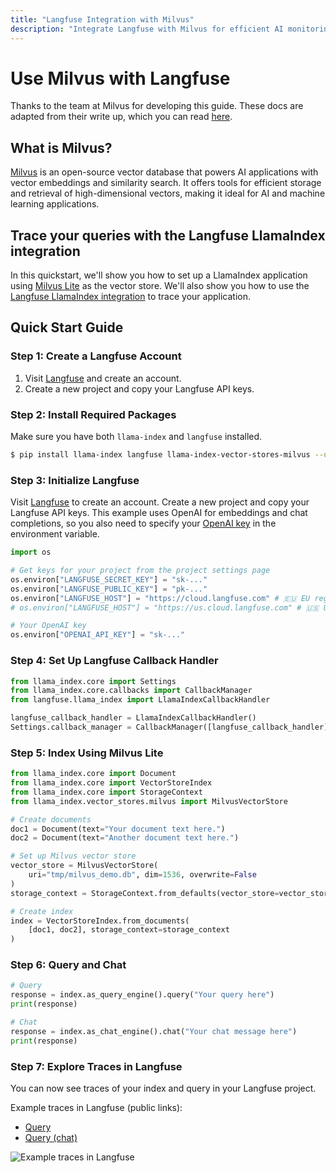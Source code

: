 ```yaml
---
title: "Langfuse Integration with Milvus"
description: "Integrate Langfuse with Milvus for efficient AI monitoring and vector storage using the LlamaIndex integration."
---
```


# Use Milvus with Langfuse

Thanks to the team at Milvus for developing this guide. These docs are adapted from their write up, which you can read [here](https://milvus.io/docs/integrate_with_langfuse.md).

## What is Milvus?

[Milvus](https://milvus.io/) is an open-source vector database that powers AI applications with vector embeddings and similarity search. It offers tools for efficient storage and retrieval of high-dimensional vectors, making it ideal for AI and machine learning applications.

## Trace your queries with the Langfuse LlamaIndex integration

In this quickstart, we'll show you how to set up a LlamaIndex application using [Milvus Lite](https://milvus.io/docs/milvus_lite.md) as the vector store. We'll also show you how to use the [Langfuse LlamaIndex integration](/docs/integrations/llama-index/get-started) to trace your application.

## Quick Start Guide

<Steps>

### Step 1: Create a Langfuse Account

1. Visit [Langfuse](https://cloud.langfuse.com) and create an account.
2. Create a new project and copy your Langfuse API keys.

### Step 2: Install Required Packages

Make sure you have both `llama-index` and `langfuse` installed.

```bash
$ pip install llama-index langfuse llama-index-vector-stores-milvus --upgrade
```

### Step 3: Initialize Langfuse

Visit [Langfuse](https://cloud.langfuse.com) to create an account. Create a new project and copy your Langfuse API keys. This example uses OpenAI for embeddings and chat completions, so you also need to specify your [OpenAI key](https://platform.openai.com/) in the environment variable.

```python
import os

# Get keys for your project from the project settings page
os.environ["LANGFUSE_SECRET_KEY"] = "sk-..."
os.environ["LANGFUSE_PUBLIC_KEY"] = "pk-..."
os.environ["LANGFUSE_HOST"] = "https://cloud.langfuse.com" # 🇪🇺 EU region
# os.environ["LANGFUSE_HOST"] = "https://us.cloud.langfuse.com" # 🇺🇸 US region

# Your OpenAI key
os.environ["OPENAI_API_KEY"] = "sk-..."
```

### Step 4: Set Up Langfuse Callback Handler

```python
from llama_index.core import Settings
from llama_index.core.callbacks import CallbackManager
from langfuse.llama_index import LlamaIndexCallbackHandler

langfuse_callback_handler = LlamaIndexCallbackHandler()
Settings.callback_manager = CallbackManager([langfuse_callback_handler])
```

### Step 5: Index Using Milvus Lite

```python
from llama_index.core import Document
from llama_index.core import VectorStoreIndex
from llama_index.core import StorageContext
from llama_index.vector_stores.milvus import MilvusVectorStore

# Create documents
doc1 = Document(text="Your document text here.")
doc2 = Document(text="Another document text here.")

# Set up Milvus vector store
vector_store = MilvusVectorStore(
    uri="tmp/milvus_demo.db", dim=1536, overwrite=False
)
storage_context = StorageContext.from_defaults(vector_store=vector_store)

# Create index
index = VectorStoreIndex.from_documents(
    [doc1, doc2], storage_context=storage_context
)
```

### Step 6: Query and Chat

```python
# Query
response = index.as_query_engine().query("Your query here")
print(response)

# Chat
response = index.as_chat_engine().chat("Your chat message here")
print(response)
```

### Step 7: Explore Traces in Langfuse

You can now see traces of your index and query in your Langfuse project.

Example traces in Langfuse (public links):
- [Query](https://cloud.langfuse.com/project/cloramnkj0002jz088vzn1ja4/traces/2b26fc72-044f-4b0b-a3c3-485328975161)
- [Query (chat)](https://cloud.langfuse.com/project/cloramnkj0002jz088vzn1ja4/traces/72503163-2b25-4693-9cc9-56190b8e32b9)

![Example traces in Langfuse](/images/docs/milvus-llamaindex-example-trace.png)

</Steps>